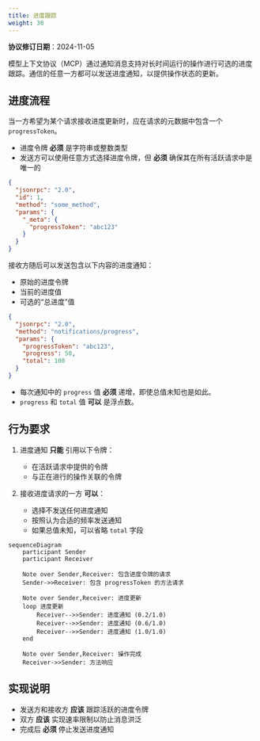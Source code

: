 ```yaml
---
title: 进度跟踪
weight: 30
---
```


<Info>**协议修订日期**：2024-11-05</Info>

模型上下文协议（MCP）通过通知消息支持对长时间运行的操作进行可选的进度跟踪。通信的任意一方都可以发送进度通知，以提供操作状态的更新。

## 进度流程

当一方希望为某个请求接收进度更新时，应在请求的元数据中包含一个 `progressToken`。

- 进度令牌 **必须** 是字符串或整数类型
- 发送方可以使用任意方式选择进度令牌，但 **必须** 确保其在所有活跃请求中是唯一的

```json
{
  "jsonrpc": "2.0",
  "id": 1,
  "method": "some_method",
  "params": {
    "_meta": {
      "progressToken": "abc123"
    }
  }
}
```

接收方随后可以发送包含以下内容的进度通知：

- 原始的进度令牌
- 当前的进度值
- 可选的“总进度”值

```json
{
  "jsonrpc": "2.0",
  "method": "notifications/progress",
  "params": {
    "progressToken": "abc123",
    "progress": 50,
    "total": 100
  }
}
```

- 每次通知中的 `progress` 值 **必须** 递增，即使总值未知也是如此。
- `progress` 和 `total` 值 **可以** 是浮点数。

## 行为要求

1. 进度通知 **只能** 引用以下令牌：
   - 在活跃请求中提供的令牌
   - 与正在进行的操作关联的令牌

2. 接收进度请求的一方 **可以**：
   - 选择不发送任何进度通知
   - 按照认为合适的频率发送通知
   - 如果总值未知，可以省略 `total` 字段

```mermaid
sequenceDiagram
    participant Sender
    participant Receiver

    Note over Sender,Receiver: 包含进度令牌的请求
    Sender->>Receiver: 包含 progressToken 的方法请求

    Note over Sender,Receiver: 进度更新
    loop 进度更新
        Receiver-->>Sender: 进度通知 (0.2/1.0)
        Receiver-->>Sender: 进度通知 (0.6/1.0)
        Receiver-->>Sender: 进度通知 (1.0/1.0)
    end

    Note over Sender,Receiver: 操作完成
    Receiver->>Sender: 方法响应
```

## 实现说明

- 发送方和接收方 **应该** 跟踪活跃的进度令牌
- 双方 **应该** 实现速率限制以防止消息洪泛
- 完成后 **必须** 停止发送进度通知